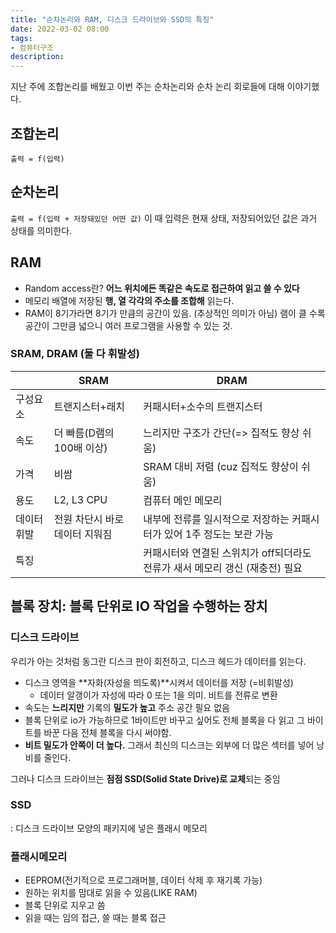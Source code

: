 ```yaml
---
title: "순차논리와 RAM, 디스크 드라이브와 SSD의 특징"
date: 2022-03-02 08:00
tags:
- 컴퓨터구조
description:
---
```


지난 주에 조합논리를 배웠고 이번 주는 순차논리와 순차 논리 회로들에 대해 이야기했다.

## 조합논리

`출력 = f(입력)`

## 순차논리

`출력 = f(입력 + 저장돼있던 어떤 값)`
이 때 입력은 현재 상태, 저장되어있던 값은 과거 상태를 의미한다.

## RAM

- Random access란? **어느 위치에든 똑같은 속도로 접근하여 읽고 쓸 수 있다**  
- 메모리 배열에 저장된 **행, 열 각각의 주소를 조합해** 읽는다.
- RAM이 8기가라면 8기가 만큼의 공간이 있음. (추상적인 의미가 아님) 램이 클 수록 공간이 그만큼 넓으니 여러 프로그램을 사용할 수 있는 것.

### SRAM, DRAM (둘 다 휘발성)

|   | SRAM | DRAM |
|---|------|------|
| 구성요소  | 트랜지스터+래치 | 커패시터+소수의 트랜지스터 |
| 속도   | 더 빠름(D램의 100배 이상)| 느리지만 구조가 간단(=> 집적도 향상 쉬움) |
| 가격  | 비쌈 | SRAM 대비 저렴 (cuz 집적도 향상이 쉬움) |
| 용도  | L2, L3 CPU | 컴퓨터 메인 메모리 |
| 데이터 휘발 | 전원 차단시 바로 데이터 지워짐 | 내부에 전류를 일시적으로 저장하는 커패시터가 있어 1주 정도는 보관 가능 |
| 특징   |  | 커패시터와 연결된 스위치가 off되더라도 전류가 새서 메모리 갱신 (재충전) 필요 |

## 블록 장치: 블록 단위로 IO 작업을 수행하는 장치

### 디스크 드라이브

우리가 아는 것처럼 동그란 디스크 판이 회전하고, 디스크 헤드가 데이터를 읽는다.

- 디스크 영역을 **자화(자성을 띄도록)**시켜서 데이터를 저장 (=비휘발성)
  - 데이터 알갱이가 자성에 따라 0 또는 1을 의미. 비트를 전류로 변환
- 속도는 **느리지만** 기록의 **밀도가 높고** 주소 공간 필요 없음
- 블록 단위로 io가 가능하므로 1바이트만 바꾸고 싶어도 전체 블록을 다 읽고 그 바이트를 바꾼 다음 전체 블록을 다시 써야함.
- **비트 밀도가 안쪽이 더 높다.** 그래서 최신의 디스크는 외부에 더 많은 섹터를 넣어 낭비를 줄인다.

그러나 디스크 드라이브는 **점점 SSD(Solid State Drive)로 교체**되는 중임

### SSD

: 디스크 드라이브 모양의 패키지에 넣은 플래시 메모리

### 플래시메모리

- EEPROM(전기적으로 프로그래머블, 데이터 삭제 후 재기록 가능)
- 원하는 위치를 맘대로 읽을 수 있음(LIKE RAM)
- 블록 단위로 지우고 씀
- 읽을 때는 임의 접근, 쓸 때는 블록 접근
